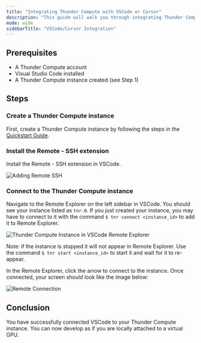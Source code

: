 ```yaml
---
title: "Integrating Thunder Compute with VSCode or Cursor"
description: "This guide will walk you through integrating Thunder Compute with Visual Studio Code or Cursor, allowing you to develop and manage your projects directly on a Thunder Compute instance from your local IDE."
mode: wide
sidebarTitle: "VSCode/Cursor Integration"
---
```


## Prerequisites

- A Thunder Compute account
- Visual Studio Code installed
- A Thunder Compute instance created (see Step 1)

## Steps

### Create a Thunder Compute instance

First, create a Thunder Compute instance by following the steps in the [Quickstart Guide](https://thundercompute.com/docs/docs/quickstart).

### Install the Remote - SSH extension

Install the Remote - SSH extension in VSCode.

![Adding Remote SSH](/images/Remote_SSH_Extension.png)

### Connect to the Thunder Compute instance

Navigate to the Remote Explorer on the left sidebar in VSCode. You should see your instance listed as `tnr-0`. If you just created your instance, you may have to connect to it with the command `$ tnr connect <instance_id>` to add it to Remote Explorer.

![Thunder Compute Instance in VSCode Remote Explorer](/images/tnr-instance_id.png)

Note: if the instance is stopped it will not appear in Remote Explorer. Use the command `$ tnr start <instance_id>` to start it and wait for it to re-appear.

In the Remote Explorer, click the arrow to connect to the instance. Once connected, your screen should look like the image below:

![Remote Connection](/images/VS_Code_Environment.png)

## Conclusion

You have successfully connected VSCode to your Thunder Compute instance. You can now develop as if you are locally attached to a virtual GPU.

